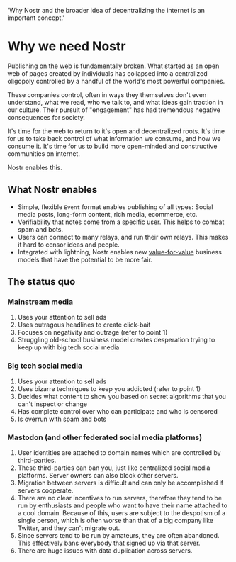   'Why Nostr and the broader idea of decentralizing the internet is an important concept.'

# Why we need Nostr

Publishing on the web is fundamentally broken. What started as an open web of pages created by individuals has collapsed into a centralized oligopoly controlled by a handful of the world's most powerful companies.

These companies control, often in ways they themselves don't even understand, what we read, who we talk to, and what ideas gain traction in our culture. Their pursuit of "engagement" has had tremendous negative consequences for society.

It's time for the web to return to it's open and decentralized roots. It's time for us to take back control of what information we consume, and how we consume it. It's time for us to build more open-minded and constructive communities on internet.

Nostr enables this.

## What Nostr enables

- Simple, flexible `Event` format enables publishing of all types: Social media posts, long-form content, rich media, ecommerce, etc.
- Verifiability that notes come from a specific user. This helps to combat spam and bots.
- Users can connect to many relays, and run their own relays. This makes it hard to censor ideas and people.
- Integrated with lightning, Nostr enables new [value-for-value](https://value4value.info/) business models that have the potential to be more fair.

## The status quo

### Mainstream media

1. Uses your attention to sell ads
1. Uses outragous headlines to create click-bait
1. Focuses on negativity and outrage (refer to point 1)
1. Struggling old-school business model creates desperation trying to keep up with big tech social media

### Big tech social media

1. Uses your attention to sell ads
1. Uses bizarre techniques to keep you addicted (refer to point 1)
1. Decides what content to show you based on secret algorithms that you can't inspect or change
1. Has complete control over who can participate and who is censored
1. Is overrun with spam and bots

### Mastodon (and other federated social media platforms)

1. User identities are attached to domain names which are controlled by third-parties.
1. These third-parties can ban you, just like centralized social media platforms. Server owners can also block other servers.
1. Migration between servers is difficult and can only be accomplished if servers cooperate.
1. There are no clear incentives to run servers, therefore they tend to be run by enthusiasts and people who want to have their name attached to a cool domain. Because of this, users are subject to the despotism of a single person, which is often worse than that of a big company like Twitter, and they can't migrate out.
1. Since servers tend to be run by amateurs, they are often abandoned. This effectively bans everybody that signed up via that server.
1. There are huge issues with data duplication across servers.
